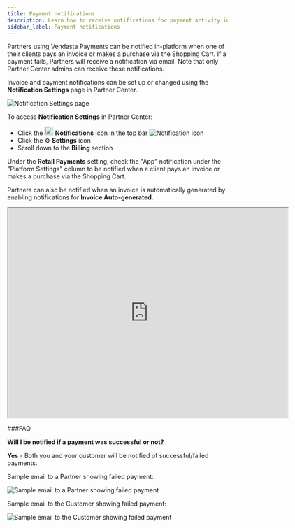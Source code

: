 ```yaml
---
title: Payment notifications
description: Learn how to receive notifications for payment activity in Vendasta Payments.
sidebar_label: Payment notifications
---
```


Partners using Vendasta Payments can be notified in-platform when one of their clients pays an invoice or makes a purchase via the Shopping Cart. If a payment fails, Partners will receive a notification via email. Note that only Partner Center admins can receive these notifications.

Invoice and payment notifications can be set up or changed using the **Notification Settings** page in Partner Center.

<div style={{textAlign: 'center'}}>
  <img src="./img/notification-settings.png" alt="Notification Settings page" />
</div>

To access **Notification Settings** in Partner Center:

- Click the <img src="./img/bell-icon.png" alt="Bell Icon" width="20" /> **Notifications** icon in the top bar <img src="./img/notification-icon.png" alt="Notification icon" />
- Click the ⚙️ **Settings** icon
- Scroll down to the **Billing** section

Under the **Retail Payments** setting, check the "App" notification under the "Platform Settings" column to be notified when a client pays an invoice or makes a purchase via the Shopping Cart.

Partners can also be notified when an invoice is automatically generated by enabling notifications for **Invoice Auto-generated**.

<iframe src="https://drive.google.com/file/d/1QCuWbYPr-6vgiTE8piETC4h82woiNYgL/preview" width="640" height="480"></iframe>

###FAQ

**Will I be notified if a payment was successful or not?**

**Yes** - Both you and your customer will be notified of successful/failed payments.

Sample email to a Partner showing failed payment:

![Sample email to a Partner showing failed payment](./img/partner-failed-payment-email.jpg)

Sample email to the Customer showing failed payment:

![Sample email to the Customer showing failed payment](./img/customer-failed-payment-email.jpg)